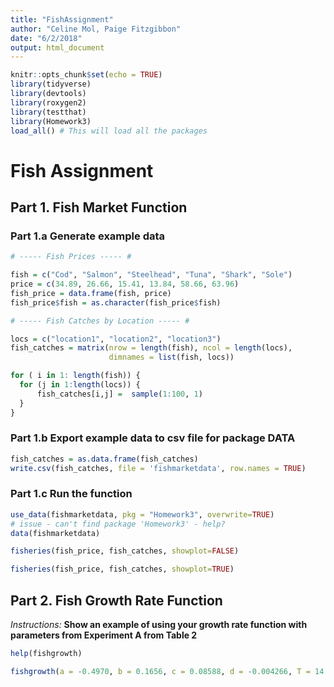 ```yaml
---
title: "FishAssignment"
author: "Celine Mol, Paige Fitzgibbon"
date: "6/2/2018"
output: html_document
---
```


```r
knitr::opts_chunk$set(echo = TRUE)
library(tidyverse)
library(devtools)
library(roxygen2)
library(testthat)
library(Homework3)
load_all() # This will load all the packages
```

# Fish Assignment

## Part 1. Fish Market Function

### Part 1.a Generate example data

```r
# ----- Fish Prices ----- #

fish = c("Cod", "Salmon", "Steelhead", "Tuna", "Shark", "Sole")
price = c(34.89, 26.66, 15.41, 13.84, 58.66, 63.96)
fish_price = data.frame(fish, price)
fish_price$fish = as.character(fish_price$fish)

# ----- Fish Catches by Location ----- # 

locs = c("location1", "location2", "location3")
fish_catches = matrix(nrow = length(fish), ncol = length(locs), 
                      dimnames = list(fish, locs)) 

for ( i in 1: length(fish)) {
  for (j in 1:length(locs)) {
      fish_catches[i,j] =  sample(1:100, 1)
  }
}

```

### Part 1.b Export example data to csv file for package DATA

```r
fish_catches = as.data.frame(fish_catches)
write.csv(fish_catches, file = 'fishmarketdata', row.names = TRUE)
```

### Part 1.c Run the function

```r

use_data(fishmarketdata, pkg = "Homework3", overwrite=TRUE)
# issue - can't find package 'Homework3' - help?
data(fishmarketdata)

fisheries(fish_price, fish_catches, showplot=FALSE)

fisheries(fish_price, fish_catches, showplot=TRUE)
```

## Part 2. Fish Growth Rate Function
*Instructions:*
**Show an example of using your growth rate function with parameters from Experiment A from Table 2**

```r
help(fishgrowth)

fishgrowth(a = -0.4970, b = 0.1656, c = 0.08588, d = -0.004266, T = 14.3)


```





